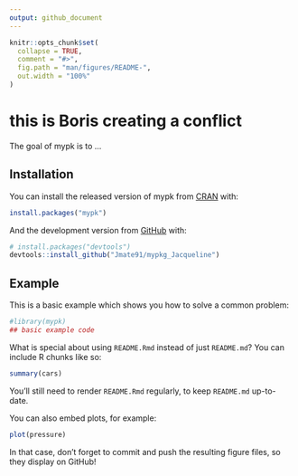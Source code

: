 ```yaml
---
output: github_document
---
```


<!-- README.md is generated from README.Rmd. Please edit that file -->

```r
knitr::opts_chunk$set(
  collapse = TRUE,
  comment = "#>",
  fig.path = "man/figures/README-",
  out.width = "100%"
)
```

# this is Boris creating a conflict

<!-- badges: start -->
<!-- badges: end -->

The goal of mypk is to ...

## Installation

You can install the released version of mypk from [CRAN](https://CRAN.R-project.org) with:

``` r
install.packages("mypk")
```

And the development version from [GitHub](https://github.com/) with:

``` r
# install.packages("devtools")
devtools::install_github("Jmate91/mypkg_Jacqueline")
```
## Example

This is a basic example which shows you how to solve a common problem:

```r
#library(mypk)
## basic example code
```

What is special about using `README.Rmd` instead of just `README.md`? You can include R chunks like so:

```r
summary(cars)
```

You'll still need to render `README.Rmd` regularly, to keep `README.md` up-to-date.

You can also embed plots, for example:

```r
plot(pressure)
```

In that case, don't forget to commit and push the resulting figure files, so they display on GitHub!
